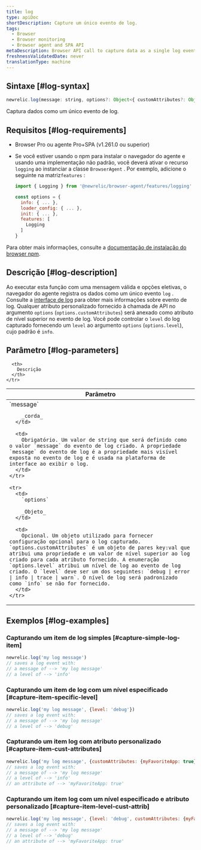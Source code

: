 ```yaml
---
title: log
type: apiDoc
shortDescription: Capture um único evento de log.
tags:
  - Browser
  - Browser monitoring
  - Browser agent and SPA API
metaDescription: Browser API call to capture data as a single log event.
freshnessValidatedDate: never
translationType: machine
---
```


## Sintaxe [#log-syntax]

```js
newrelic.log(message: string, options?: Object<{ customAttributes?: Object, level?: 'debug|error|info|trace|warn'}>)
```

Captura dados como um único evento de log.

## Requisitos [#log-requirements]

* Browser Pro ou agente Pro+SPA (v1.261.0 ou superior)

* Se você estiver usando o npm para instalar o navegador do agente e usando uma implementação não padrão, você deverá ativar o recurso `logging` ao instanciar a classe `BrowserAgent` . Por exemplo, adicione o seguinte na matriz`features` :

  ```js
  import { Logging } from '@newrelic/browser-agent/features/logging'

  const options = {
    info: { ... },
    loader_config: { ... },
    init: { ... },
    features: [
      Logging
    ]
  }
  ```

Para obter mais informações, consulte a [documentação de instalação do browser npm](https://www.npmjs.com/package/@newrelic/browser-agent#new-relic-browser-agent).

## Descrição [#log-description]

Ao executar esta função com uma mensagem válida e opções eletivas, o navegador do agente registra os dados como um único evento `log` . Consulte a [interface de log](https://docs.newrelic.com/docs/logs/ui-data/use-logs-ui/) para obter mais informações sobre evento de log. Qualquer atributo personalizado fornecido à chamada de API no argumento `options` (`options.customAttributes`) será anexado como atributo de nível superior no evento de log. Você pode controlar o `level` do log capturado fornecendo um `level` ao argumento `options` (`options.level`), cujo padrão é `info`.

## Parâmetro [#log-parameters]

<table>
  <thead>
    <tr>
      <th width="25%">
        Parâmetro
      </th>

      <th>
        Descrição
      </th>
    </tr>
  </thead>

  <tbody>
    <tr>
      <td>
        `message`

        _corda_
      </td>

      <td>
        Obrigatório. Um valor de string que será definido como o valor `message` do evento de log criado. A propriedade `message` do evento de log é a propriedade mais visível exposta no evento de log e é usada na plataforma de interface ao exibir o log.
      </td>
    </tr>

    <tr>
      <td>
        `options`

        _Objeto_
      </td>

      <td>
        Opcional. Um objeto utilizado para fornecer configuração opcional para o log capturado. `options.customAttributes` é um objeto de pares key:val que atribui uma propriedade e um valor de nível superior ao log criado para cada atributo fornecido. A enumeração `options.level` atribui um nível de log ao evento de log criado. O `level` deve ser um dos seguintes: `debug | error | info | trace | warn`. O nível de log será padronizado como `info` se não for fornecido.
      </td>
    </tr>
  </tbody>
</table>

## Exemplos [#log-examples]

### Capturando um item de log simples [#capture-simple-log-item]

```js
newrelic.log('my log message')
// saves a log event with:
// a message of --> 'my log message'
// a level of --> 'info'
```

### Capturando um item de log com um nível especificado [#capture-item-specific-level]

```js
newrelic.log('my log message', {level: 'debug'})
// saves a log event with:
// a message of --> 'my log message'
// a level of --> 'debug'
```

### Capturando um item log com atributo personalizado [#capture-item-cust-attributes]

```js
newrelic.log('my log message', {customAttributes: {myFavoriteApp: true}})
// saves a log event with:
// a message of --> 'my log message'
// a level of --> 'info'
// an attribute of --> 'myFavoriteApp: true'
```

### Capturando um item log com um nível especificado e atributo personalizado [#capture-item-level-cust-attrib]

```js
newrelic.log('my log message', {level: 'debug', customAttributes: {myFavoriteApp: true}})
// saves a log event with:
// a message of --> 'my log message'
// a level of --> 'debug'
// an attribute of --> 'myFavoriteApp: true'
```